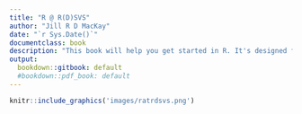 ```yaml
---
title: "R @ R(D)SVS"
author: "Jill R D MacKay"
date: "`r Sys.Date()`"
documentclass: book
description: "This book will help you get started in R. It's designed for students (and staff) at R(D)SVS, and is free to use and adapt."
output:
  bookdown::gitbook: default
  #bookdown::pdf_book: default
---
```


```r
knitr::include_graphics('images/ratrdsvs.png')
```

<!-- If you need PDF output, uncomment bookdown::pdf_book above in YAML. You will need a LaTeX installation, e.g., https://yihui.name/tinytex/ -->


